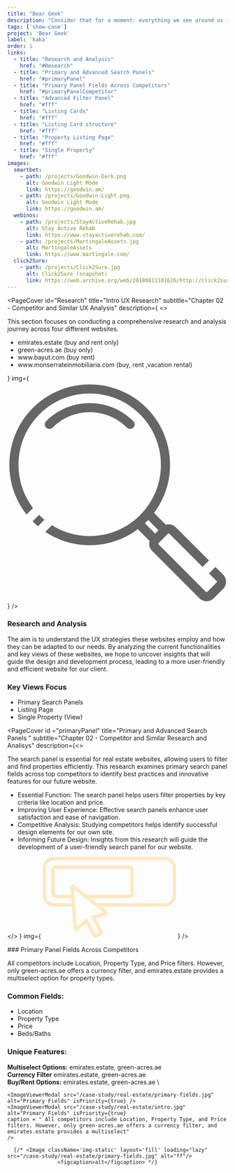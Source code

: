 ```yaml
---
title: "Bear Geek"
description: "Consider that for a moment: everything we see around us is assumed to have had a cause and is contingent upon."
tags: ['show-case']
project: 'Bear Geek'
label: 'kaka'
order: 1
links:
  - title: "Research and Analysis"
    href: "#Research"
  - title: "Primary and Advanced Search Panels"
    href: "#primaryPanel"
  - title: "Primary Panel Fields Across Competitors"
    href: "#primaryPanelCompetitor"
  - title: "Advanced Filter Panel"
    href: "#fff"
  - title: "Listing Cards"
    href: "#fff"
  - title: "Listing Card structure"
    href: "#fff"
  - title: "Property Listing Page"
    href: "#fff"
  - title: "Single Property"
    href: "#fff"
images:
  smartbet:
    - path: /projects/Goodwin-Dark.png
      alt: Goodwin Light Mode
      link: https://goodwin.am/
    - path: /projects/Goodwin-Light.png
      alt: Goodwin Light Mode
      link: https://goodwin.am/
  webinos:
    - path: /projects/StayActiveRehab.jpg
      alt: Stay Active Rehab
      link: https://www.stayactiverehab.com/
    - path: /projects/MartingaleAssets.jpg
      alt: MartingaleAssets
      link: https://www.martingale.com/
  click2Sure:
    - path: /projects/Click2Sure.jpg
      alt: Click2Sure (snapshot)
      link: https://web.archive.org/web/20180811101626/http://click2sure.co.za/
---
```




<PageCover id="Research"
  title="Intro UX Research"
  subtitle="Chapter 02 - Competitor and Similar UX  Analysis"
  description={
    <>
    <p>
    This section focuses on conducting a comprehensive research and analysis journey across four different websites. 
    </p>

  <ul>
      <li>
        <span>emirates.estate </span>
       (buy and rent only)
      </li>
      <li>
        <span>green-acres.ae</span>
         (buy only)
      </li>
      <li>
        <span>www.bayut.com </span>
       (buy rent)
      </li>
       <li>
        <span>www.monserrateinmobiliaria.com</span>
      (buy, rent ,vacation rental)
      </li>
    </ul>
    </>
  }
  img={  <svg  viewBox="0 0 61 61" fill="none" xmlns="http://www.w3.org/2000/svg">
    <path d="M7.07472 7.20524C11.4194 2.85849 17.114 0.684082 22.8053 0.684082C28.4971 0.684082 34.1937 2.85868 38.5359 7.20524C42.8806 11.552 45.054 17.2492 45.054 22.9432C45.054 27.638 43.5762 32.3351 40.6254 36.2749L43.8821 39.5331C44.1387 39.459 44.4027 39.422 44.6667 39.422C45.3821 39.422 46.0976 39.6935 46.6404 40.2391L55.8308 49.4388L54.047 51.2234L44.8541 42.0287C44.8023 41.9769 44.7332 41.9522 44.6641 41.9522C44.5951 41.9522 44.526 41.9769 44.4742 42.0287L41.8762 44.6279C41.8244 44.6748 41.7997 44.7464 41.7997 44.8179C41.7948 44.8846 41.8219 44.9537 41.8762 45.008L54.9768 58.1148C55.0287 58.1691 55.0977 58.1962 55.1668 58.1962C55.2359 58.1913 55.3074 58.1641 55.3568 58.1148L57.9547 55.5156C58.0041 55.4662 58.0312 55.3946 58.0312 55.3255C58.0362 55.2688 58.0189 55.2095 57.9794 55.1602L55.833 53.0127L57.6143 51.2281L59.8224 53.4373C60.3084 53.968 60.5527 54.6468 60.5527 55.3231C60.5576 56.0389 60.2837 56.7547 59.7409 57.3003L57.143 59.8994C56.6002 60.4425 55.8822 60.7165 55.1668 60.7165C54.4538 60.7115 53.7383 60.44 53.1955 59.8994L40.0898 46.7927C39.5495 46.2521 39.2781 45.5338 39.2781 44.8155C39.2756 44.5539 39.3126 44.2898 39.3866 44.0331L36.1275 40.7724C32.1898 43.727 27.4948 45.203 22.802 45.203C18.514 45.203 14.2236 43.9689 10.5105 41.503L12.3386 39.6739C15.5287 41.6733 19.1656 42.6754 22.8017 42.6754C27.8495 42.6754 32.8972 40.7477 36.7461 36.8971C40.5974 33.044 42.5218 27.9937 42.5218 22.9461C42.5218 17.8959 40.5949 12.8459 36.7461 8.99513C32.8948 5.14202 27.8469 3.21677 22.8017 3.21677C17.7538 3.21677 12.7062 5.14455 8.85725 8.99513C5.00595 12.8482 3.08159 17.8985 3.08159 22.9461C3.08159 27.1645 4.42374 31.3832 7.1105 34.9028L5.30943 36.7047C2.13912 32.6813 0.552734 27.814 0.552734 22.9484C0.552734 17.2539 2.72632 11.5547 7.06831 7.21041L7.07472 7.20524ZM8.47359 39.9702C7.99496 39.5654 7.52619 39.136 7.07472 38.6842L6.99084 38.6003L8.77707 36.8132L8.86095 36.8972C9.31491 37.3513 9.78365 37.7759 10.2673 38.1757L8.47359 39.9702ZM41.8548 41.0785L38.9929 38.2153C38.8449 38.3733 38.6919 38.5288 38.539 38.6843C38.3836 38.8398 38.2281 38.9903 38.0702 39.1384L40.9321 42.0017L41.8548 41.0785ZM12.5177 12.6433C12.0267 13.1369 11.2298 13.1369 10.7364 12.6482C10.243 12.157 10.243 11.3597 10.7315 10.8661C14.0696 7.52637 18.4414 5.85779 22.8083 5.85779C27.1777 5.85779 31.5496 7.52637 34.8851 10.8636C35.3785 11.3573 35.3785 12.157 34.8851 12.6507C34.3916 13.1443 33.5923 13.1443 33.0989 12.6507C30.2591 9.8096 26.5315 8.38784 22.8082 8.38784C19.0803 8.38784 15.3547 9.80713 12.5176 12.6457L12.5177 12.6433Z" fill="#666666" />
  </svg>}
/>

<div className="content-holder">

### Research and Analysis

The aim is to understand the UX strategies these websites employ and how they can be adapted to our needs. By analyzing the current functionalities and key views of these websites, we hope to uncover insights that will guide the design and development process, leading to a more user-friendly and efficient website for our client.

### Key Views Focus

- Primary Search Panels
- Listing Page
- Single Property (View)

</div>

<PageCover id ="primaryPanel"
  title="Primary and 
Advanced
Search Panels "
  subtitle="Chapter 02 - Competitor and Similar Research and Analisys"
  description={<>
    <p>The search panel is essential for real estate websites, allowing users to filter and find properties efficiently. This research examines primary search panel fields across top competitors to identify best practices and innovative features for our future website.</p>
    <ul>
      <li>
     Essential Function: The search panel helps users filter properties by key criteria like location and price.
      </li>
      <li>
       Improving User Experience: Effective search panels enhance user satisfaction and ease of navigation.
      </li>
      <li>
       Competitive Analysis: Studying competitors helps identify successful design elements for our own site.
      </li>
         <li>
      Informing Future Design: Insights from this research will guide the development of a user-friendly search panel for our website.
      </li>
    </ul>
    </>
  }
  img={ <svg width="305" height="187" viewBox="0 0 305 187" fill="none" xmlns="http://www.w3.org/2000/svg">
<path d="M279.562 0.515625H25.4269C18.6302 0.515625 12.248 3.16495 7.44699 7.97842C2.64598 12.7855 0 19.1822 0 25.9874V88.754C0 95.5529 2.6396 101.95 7.44699 106.757C12.248 111.564 18.6302 114.213 25.4205 114.213C25.4269 114.213 66.9209 114.213 66.9273 114.213L71.0589 165.648C71.2119 167.551 72.3787 169.236 74.1129 170.04C75.9619 170.902 78.1998 170.621 79.7491 169.293L98.7045 152.459C99.5844 153.187 116.404 188.049 118.062 186.351C119.031 186.645 120.083 186.543 120.975 186.064L136.705 177.644C138.566 176.648 139.268 174.324 138.273 172.46L121.179 140.432L145.688 134.01C149.737 132.988 150.846 127.223 147.493 124.759L134.193 114.219C134.193 114.219 279.562 114.219 279.568 114.219C293.232 114.5 305.276 102.441 304.995 88.7604V25.9938C304.995 11.9556 293.582 0.534779 279.562 0.528396V0.515625ZM71.9005 64.8335C68.4703 61.9352 62.8213 64.9612 63.3313 69.4299L64.7595 87.2346H30.4957C28.6467 87.2346 27.142 85.7281 27.1484 83.8831V30.8456C27.1165 29.0453 28.6913 27.4493 30.4957 27.494C30.4957 27.494 197.078 27.494 197.084 27.494C198.882 27.4557 200.469 29.0517 200.431 30.852V83.8959C200.431 84.7896 200.087 85.6259 199.449 86.2643C198.818 86.8963 197.977 87.2474 197.078 87.2474H100.171L71.9005 64.8463V64.8335ZM114.555 134.239C112.221 134.788 110.965 137.661 112.151 139.749L129.729 172.677L120.746 177.484L103.168 144.549C102.09 142.404 99.017 141.849 97.2572 143.49L78.3146 160.311C76.6313 139.34 73.0609 94.8507 71.3968 74.1923L96.4092 94.0144L139.051 127.811L114.561 134.233L114.555 134.239ZM297.344 88.7476C297.535 98.3107 289.119 106.744 279.568 106.546C279.568 106.546 124.533 106.546 124.527 106.546L109.83 94.9017C109.83 94.9017 197.071 94.8953 197.078 94.9017C200.017 94.9017 202.778 93.759 204.856 91.6779C206.935 89.5967 208.076 86.8325 208.076 83.8959V30.852C208.197 24.9341 202.988 19.712 197.071 19.8397C197.071 19.8397 30.4893 19.8397 30.4829 19.8397C27.55 19.8397 24.7893 20.9824 22.7108 23.0636C20.6323 25.1447 19.491 27.909 19.4846 30.852V83.8895C19.4846 89.9606 24.4131 94.9017 30.4829 94.9081H65.3652L66.3025 106.552H25.4141C15.8631 106.75 7.44062 98.3235 7.64464 88.754V25.9874C7.64464 21.2314 9.49364 16.7627 12.8473 13.3984C16.2074 10.034 20.6705 8.1827 25.4205 8.1827H279.549C289.355 8.1827 297.331 16.1754 297.331 25.9874V88.754L297.344 88.7476Z" fill="#FFE7BF"/>
</svg>
}
/>

<div className="content-holder col-container">
  <div className="col-50">
  ### Primary Panel Fields Across Competitors

  All competitors include Location, Property Type, and Price filters. However, only green-acres.ae offers a currency filter, and emirates.estate provides a multiselect option for property types.

  ### Common Fields:

  - Location
  - Property Type 
  - Price
  - Beds/Baths

  ### Unique Features:

  **Multiselect Options:** emirates.estate, green-acres.ae \
  **Currency Filter** emirates.estate, green-acres.ae \
  **Buy/Rent Options:** emirates.estate, green-acres.ae \

  </div>
  <div className="col-50">
  
    <ImageViewerModal src="/case-study/real-estate/primary-fields.jpg" alt="Primary Fields" isPriority={true} />
    <ImageViewerModal src="/case-study/real-estate/intro.jpg" 
    alt="Primary Fields" isPriority={true} 
    caption = " All competitors include Location, Property Type, and Price filters. However, only green-acres.ae offers a currency filter, and emirates.estate provides a multiselect"
    />

      {/* <Image className='img-static' layout='fill' loading="lazy" src="/case-study/real-estate/primary-fields.jpg" alt="ff"/>
                    <figcaption>alt</figcaption> */}
   
  </div>
</div>